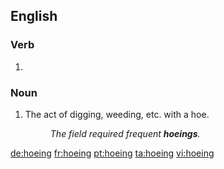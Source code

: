 ==English==

===Verb===
{{head|en}}

# {{present participle of|hoe|lang=en}}

===Noun===
{{en-noun}}

# The act of digging, weeding, etc. with a hoe.
#: ''The field required frequent '''hoeings'''.''

[[de:hoeing]]
[[fr:hoeing]]
[[pt:hoeing]]
[[ta:hoeing]]
[[vi:hoeing]]